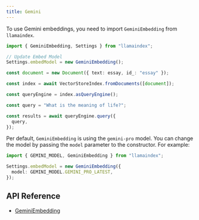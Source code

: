 ```yaml
---
title: Gemini
---
```


To use Gemini embeddings, you need to import `GeminiEmbedding` from `llamaindex`.

```ts
import { GeminiEmbedding, Settings } from "llamaindex";

// Update Embed Model
Settings.embedModel = new GeminiEmbedding();

const document = new Document({ text: essay, id_: "essay" });

const index = await VectorStoreIndex.fromDocuments([document]);

const queryEngine = index.asQueryEngine();

const query = "What is the meaning of life?";

const results = await queryEngine.query({
  query,
});
```

Per default, `GeminiEmbedding` is using the `gemini-pro` model. You can change the model by passing the `model` parameter to the constructor.
For example:

```ts
import { GEMINI_MODEL, GeminiEmbedding } from "llamaindex";

Settings.embedModel = new GeminiEmbedding({
  model: GEMINI_MODEL.GEMINI_PRO_LATEST,
});
```

## API Reference

- [GeminiEmbedding](/docs/api/classes/GeminiEmbedding)
